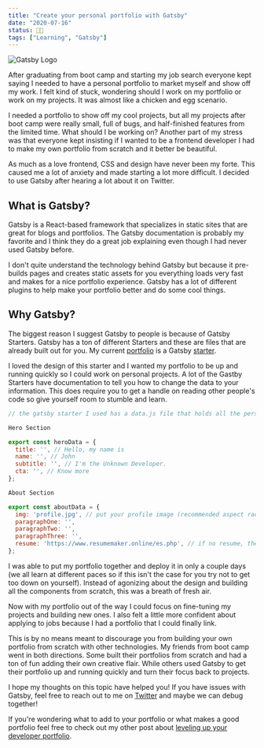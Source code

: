 ```yaml
---
title: "Create your personal portfolio with Gatsby"
date: "2020-07-16"
status: 👩‍🌾
tags: ["Learning", "Gatsby"]
---
```


<img src="/gatsbyLogo.svg" alt="Gatsby Logo" />

After graduating from boot camp and starting my job search everyone kept saying I needed to have a personal portfolio to market myself and show off my work. I felt kind of stuck, wondering should I work on my portfolio or work on my projects. It was almost like a chicken and egg scenario. 

I needed a portfolio to show off my cool projects, but all my projects after boot camp were really small, full of bugs, and half-finished features from the limited time. What should I be working on? Another part of my stress was that everyone kept insisting if I wanted to be a frontend developer I had to make my own portfolio from scratch and it better be beautiful. 

As much as a love frontend, CSS and design have never been my forte. This caused me a lot of anxiety and made starting a lot more difficult. I decided to use Gatsby after hearing a lot about it on Twitter.

## What is Gatsby?

Gatsby is a React-based framework that specializes in static sites that are great for blogs and portfolios. The Gatsby documentation is probably my favorite and I think they do a great job explaining even though I had never used Gatsby before. 

I don't quite understand the technology behind Gatsby but because it pre-builds pages and creates static assets for you everything loads very fast and makes for a nice portfolio experience. Gatsby has a lot of different plugins to help make your portfolio better and do some cool things.

## Why Gatsby?

The biggest reason I suggest Gatsby to people is because of Gatsby Starters. Gatsby has a ton of different Starters and these are files that are already built out for you. My current [portfolio](https://jenniferwilliams.dev/) is a Gatsby [starter](https://www.gatsbyjs.org/starters/cobidev/gatsby-simplefolio/). 

I loved the design of this starter and I wanted my portfolio to be up and running quickly so I could work on personal projects. A lot of the Gastby Starters have documentation to tell you how to change the data to your information. This does require you to get a handle on reading other people's code so give yourself room to stumble and learn. 

```javascript
// the gatsby starter I used has a data.js file that holds all the personal information

Hero Section

export const heroData = {
  title: '', // Hello, my name is
  name: '', // John
  subtitle: '', // I'm the Unknown Developer.
  cta: '', // Know more
};

About Section

export const aboutData = {
  img: 'profile.jpg', // put your profile image (recommended aspect radio: square)
  paragraphOne: '',
  paragraphTwo: '',
  paragraphThree: '',
  resume: 'https://www.resumemaker.online/es.php', // if no resume, the button will not show up
};

```

I was able to put my portfolio together and deploy it in only a couple days (we all learn at different paces so if this isn't the case for you try not to get too down on yourself). Instead of agonizing about the design and building all the components from scratch, this was a breath of fresh air. 

Now with my portfolio out of the way I could focus on fine-tuning my projects and building new ones. I also felt a little more confident about applying to jobs because I had a portfolio that I could finally link. 

This is by no means meant to discourage you from building your own portfolio from scratch with other technologies. My friends from boot camp went in both directions. Some built their portfolios from scratch and had a ton of fun adding their own creative flair. While others used Gatsby to get their portfolio up and running quickly and turn their focus back to projects. 

I hope my thoughts on this topic have helped you! If you have issues with Gatsby, feel free to reach out to me on [Twitter](https://twitter.com/jenkens_) and maybe we can debug together!

If you're wondering what to add to your portfolio or what makes a good portfolio feel free to check out my other post about [leveling up your developer portfolio](https://www.jenkens.dev/blog/leveling-up-your-portfolio/).
